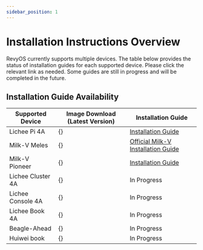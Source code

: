 ```yaml
---
sidebar_position: 1
---
```


# Installation Instructions Overview

RevyOS currently supports multiple devices. The table below provides the status of installation guides for each supported device. Please click the relevant link as needed. Some guides are still in progress and will be completed in the future.

## Installation Guide Availability


| Supported Device   | Image Download (Latest Version)                      | Installation Guide                                 |
| ------------------ | ---------------------------------------------------- | ---------------------------------------------- |
| Lichee Pi 4A       | {<DownloadLink device="Lichee Pi 4A" />}       | [Installation Guide](licheepi4a)               |
| Milk-V Meles       | {<DownloadLink device="Lichee Pi 4A" />}       | [Official Milk-V Installation Guide](https://milkv.io/docs/meles/installation) |
| Milk-V Pioneer     | {<DownloadLink device="Milk-V Pioneer" />}     | [Installation Guide](milkv-pioneer)            |
| Lichee Cluster 4A | {<DownloadLink device="Lichee Cluster 4A" />}  | In Progress |
| Lichee Console 4A | {<DownloadLink device="Lichee Console 4A" />}  | In Progress |
| Lichee Book 4A    | {<DownloadLink device="Lichee Book 4A" />}     | In Progress |
| Beagle-Ahead      | {<DownloadLink device="Beagle-Ahead" />}       | In Progress |
| Huiwei book       | {<DownloadLink device="Huiwei book" />}        | In Progress |

